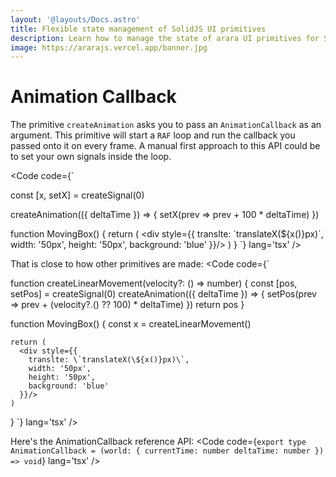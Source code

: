 ```yaml
---
layout: '@layouts/Docs.astro'
title: Flexible state management of SolidJS UI primitives
description: Learn how to manage the state of arara UI primitives for SolidJS.
image: https://ararajs.vercel.app/banner.jpg
---
```



# Animation Callback

The primitive `createAnimation` asks you to pass an `AnimationCallback` as an argument. This primitive will start a `RAF` loop and run the callback you passed onto it on every frame. A manual first approach to this API could be to set your own signals inside the loop.

<Code code={`

const [x, setX] = createSignal(0)

createAnimation(({ deltaTime }) => {
    setX(prev => prev + 100 * deltaTime)
})

function MovingBox() {
    return (
      <div style={{
        translte: \`translateX(\${x()}px)\`,
        width: '50px',
        height: '50px',
        background: 'blue'
      }}/>
    )
}
`} lang='tsx' />

That is close to how other primitives are made:
<Code code={`

function createLinearMovement(velocity?: () => number) {
    const [pos, setPos] = createSignal(0)
    createAnimation(({ deltaTime }) => {
        setPos(prev => prev + (velocity?.() ?? 100) * deltaTime)
    })
    return pos
}

function MovingBox() {
    const x = createLinearMovement()

    return (
      <div style={{
        translte: \`translateX(\${x()}px)\`,
        width: '50px',
        height: '50px',
        background: 'blue'
      }}/>
    )
}
`} lang='tsx' />


Here's the AnimationCallback reference API:
<Code code={`
export type AnimationCallback = (world: {
    currentTime: number
    deltaTime: number
}) => void
`} lang='tsx' />